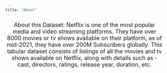 ```yaml
---
title: "About"
---
```


<font size="4"> 
<center>
About this Dataset: Netflix is one of the most popular media and video streaming platforms. They have over 8000 movies or tv shows available on their platform, as of mid-2021, they have over 200M Subscribers globally. This tabular dataset consists of listings of all the movies and tv shows available on Netflix, along with details such as - cast, directors, ratings, release year, duration, etc.  
</center>
</font>
